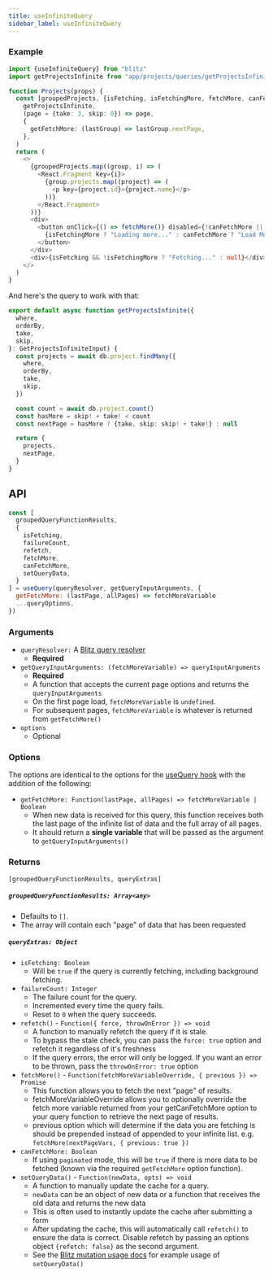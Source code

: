 ```yaml
---
title: useInfiniteQuery
sidebar_label: useInfiniteQuery
---
```


### Example

```ts
import {useInfiniteQuery} from "blitz"
import getProjectsInfinite from "app/projects/queries/getProjectsInfinite"

function Projects(props) {
  const [groupedProjects, {isFetching, isFetchingMore, fetchMore, canFetchMore}] = useInfiniteQuery(
    getProjectsInfinite,
    (page = {take: 3, skip: 0}) => page,
    {
      getFetchMore: (lastGroup) => lastGroup.nextPage,
    },
  )
  return (
    <>
      {groupedProjects.map((group, i) => (
        <React.Fragment key={i}>
          {group.projects.map((project) => (
            <p key={project.id}>{project.name}</p>
          ))}
        </React.Fragment>
      ))}
      <div>
        <button onClick={() => fetchMore()} disabled={!canFetchMore || !!isFetchingMore}>
          {isFetchingMore ? "Loading more..." : canFetchMore ? "Load More" : "Nothing more to load"}
        </button>
      </div>
      <div>{isFetching && !isFetchingMore ? "Fetching..." : null}</div>
    </>
  )
}
```

And here's the query to work with that:

```ts
export default async function getProjectsInfinite({
  where,
  orderBy,
  take,
  skip,
}: GetProjectsInfiniteInput) {
  const projects = await db.project.findMany({
    where,
    orderBy,
    take,
    skip,
  })

  const count = await db.project.count()
  const hasMore = skip! + take! < count
  const nextPage = hasMore ? {take, skip: skip! + take!} : null

  return {
    projects,
    nextPage,
  }
}
```

## API

<!-- prettier-ignore -->
```js
const [
  groupedQueryFunctionResults,
  {
    isFetching,
    failureCount,
    refetch,
    fetchMore,
    canFetchMore,
    setQueryData,
  }
] = useQuery(queryResolver, getQueryInputArguments, {
  getFetchMore: (lastPage, allPages) => fetchMoreVariable
  ...queryOptions,
})
```

### Arguments

- `queryResolver:` A [Blitz query resolver](./query-resolvers)
  - **Required**
- `getQueryInputArguments: (fetchMoreVariable) => queryInputArguments`
  - **Required**
  - A function that accepts the current page options and returns the `queryInputArguments`
  - On the first page load, `fetchMoreVariable` is `undefined`.
  - For subsequent pages, `fetchMoreVariable` is whatever is returned from `getFetchMore()`
- `options`
  - Optional

### Options

The options are identical to the options for the [useQuery hook](./use-query) with the addition of the following:

- `getFetchMore: Function(lastPage, allPages) => fetchMoreVariable | Boolean`
  - When new data is received for this query, this function receives both the last page of the infinite list of data and the full array of all pages.
  - It should return a **single variable** that will be passed as the argument to `getQueryInputArguments()`

### Returns

`[groupedQueryFunctionResults, queryExtras]`

##### `groupedQueryFunctionResults: Array<any>`

- Defaults to `[]`.
- The array will contain each "page" of data that has been requested

##### `queryExtras: Object`

- `isFetching: Boolean`
  - Will be `true` if the query is currently fetching, including background fetching.
- `failureCount: Integer`
  - The failure count for the query.
  - Incremented every time the query fails.
  - Reset to `0` when the query succeeds.
- `refetch()` - `Function({ force, throwOnError }) => void`
  - A function to manually refetch the query if it is stale.
  - To bypass the stale check, you can pass the `force: true` option and refetch it regardless of it's freshness
  - If the query errors, the error will only be logged. If you want an error to be thrown, pass the `throwOnError: true` option
- `fetchMore()` - `Function(fetchMoreVariableOverride, { previous }) => Promise`
  - This function allows you to fetch the next "page" of results.
  - fetchMoreVariableOverride allows you to optionally override the fetch more variable returned from your getCanFetchMore option to your query function to retrieve the next page of results.
  - previous option which will determine if the data you are fetching is should be prepended instead of appended to your infinite list. e.g. `fetchMore(nextPageVars, { previous: true })`
- `canFetchMore: Boolean`
  - If using `paginated` mode, this will be `true` if there is more data to be fetched (known via the required `getFetchMore` option function).
- `setQueryData()` - `Function(newData, opts) => void`
  - A function to manually update the cache for a query.
  - `newData` can be an object of new data or a function that receives the old data and returns the new data
  - This is often used to instantly update the cache after submitting a form
  - After updating the cache, this will automatically call `refetch()` to ensure the data is correct. Disable refetch by passing an options object `{refetch: false}` as the second argument.
  - See the [Blitz mutation usage docs](./mutation-usage#setQueryData) for example usage of `setQueryData()`
